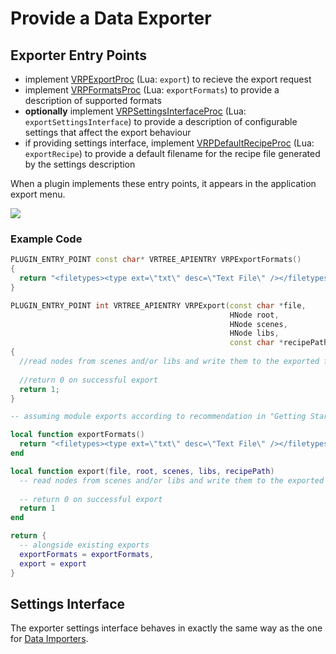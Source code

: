 
# Provide a Data Exporter

## Exporter Entry Points

- implement [VRPExportProc](../../reference/c-api/modules/plugins/interface.mdx#typedef-vrpexportproc) (Lua: `export`) to recieve the export request
- implement [VRPFormatsProc](../../reference/c-api/modules/plugins/interface.mdx#typedef-vrpformatsproc) (Lua: `exportFormats`) to provide a description of supported formats
- **optionally** implement [VRPSettingsInterfaceProc](../../reference/c-api/modules/plugins/interface.mdx#typedef-vrpsettingsinterfaceproc) (Lua: `exportSettingsInterface`) to provide a description of configurable settings that affect the export behaviour
- if providing settings interface, implement [VRPDefaultRecipeProc](../../reference/c-api/modules/plugins/interface.mdx#typedef-vrpdefaultrecipeproc) (Lua: `exportRecipe`) to provide a default filename for the recipe file generated by the settings description

When a plugin implements these entry points, it appears in the application export menu.

![](/img/visionary-render-programming/plugin-export-menu.png)

### Example Code

<Tabs>
<TabItem value="cpp" label="C++">

```cpp
PLUGIN_ENTRY_POINT const char* VRTREE_APIENTRY VRPExportFormats()
{
  return "<filetypes><type ext=\"txt\" desc=\"Text File\" /></filetypes>";
}

PLUGIN_ENTRY_POINT int VRTREE_APIENTRY VRPExport(const char *file, 
                                                 HNode root, 
                                                 HNode scenes, 
                                                 HNode libs, 
                                                 const char *recipePath)
{
  //read nodes from scenes and/or libs and write them to the exported file format
  
  //return 0 on successful export
  return 1;
}
```

</TabItem>
<TabItem value="lua" label="Lua">

```lua
-- assuming module exports according to recommendation in "Getting Started"

local function exportFormats()
  return "<filetypes><type ext=\"txt\" desc=\"Text File\" /></filetypes>"
end

local function export(file, root, scenes, libs, recipePath)
  -- read nodes from scenes and/or libs and write them to the exported file format
  
  -- return 0 on successful export
  return 1
end

return {
  -- alongside existing exports
  exportFormats = exportFormats,
  export = export
}
```

</TabItem>
</Tabs>

## Settings Interface

The exporter settings interface behaves in exactly the same way as the one for [Data Importers](../tutorials/data-importer.mdx).
